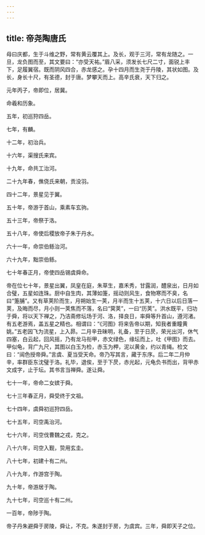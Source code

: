 ```yaml
---
---
---
```

title: 帝尧陶唐氏
---



母曰庆都，生于斗维之野，常有黄云覆其上。及长，观于三河，常有龙随之。一旦，龙负图而至，其文要曰：“亦受天祐。”眉八采，须发长七尺二寸，面锐上丰下，足履翼宿。既而阴风四合，赤龙感之。孕十四月而生尧于丹陵，其状如图。及长，身长十尺，有圣德，封于唐。梦攀天而上。高辛氏衰，天下归之。

元年丙子，帝即位，居冀。

命羲和历象。

五年，初巡狩四岳。

七年，有麟。

十二年，初治兵。

十六年，渠搜氏来宾。

十九年，命共工治河。

二十九年春，僬侥氏来朝，贡没羽。

四十二年，景星见于翼。

五十年，帝游于首山，乘素车玄驹。

五十三年，帝祭于洛。

五十八年，帝使后稷放帝子朱于丹水。

六十一年，命崇伯鲧治河。

六十九年，黜崇伯鲧。

七十年春正月，帝使四岳锡虞舜命。

帝在位七十年，景星出翼，凤皇在庭，朱草生，嘉禾秀，甘露润，醴泉出，日月如合璧，五星如连珠。厨中自生肉，其薄如箑，摇动则风生，食物寒而不臭，名曰“箑脯”。又有草荚阶而生，月朔始生一荚，月半而生十五荚，十六日以后日落一荚，及晦而尽，月小则一荚焦而不落，名曰“蓂荚”，一曰“历荚”。洪水既平，归功于舜，将以天下禅之，乃洁斋修坛场于河、洛，择良日，率舜等升首山，遵河渚。有五老游焉，盖五星之精也。相谓曰：“《河图》将来告帝以期，知我者重瞳黄姚。”五老因飞为流星，上入昴。二月辛丑昧明，礼备，至于日昃，荣光出河，休气四塞，白云起，回风摇，乃有龙马衔甲，赤文绿色，缘坛而上，吐《甲图》而去。甲似龟，背广九尺，其图以白玉为检，赤玉为柙，泥以黄金，约以青绳。检文曰：“闿色授帝舜。”言虞、夏当受天命。帝乃写其言，藏于东序。后二年二月仲辛，率群臣东沈璧于洛。礼毕，退俟，至于下昃，赤光起，元龟负书而出，背甲赤文成字，止于坛。其书言当禅舜。遂让舜。

七十一年，帝命二女嫔于舜。

七十三年春正月，舜受终于文祖。

七十四年，虞舜初巡狩四岳。

七十五年，司空禹治河。

七十六年，司空伐曹魏之戎，克之。

八十六年，司空入觐，贽用玄圭。

八十七年，初建十有二州。

八十九年，作游宫于陶。

九十年，帝游居于陶。

九十七年，司空巡十有二州。

一百年，帝陟于陶。

帝子丹朱避舜于房陵，舜让，不克。朱遂封于房，为虞宾。三年，舜即天子之位。